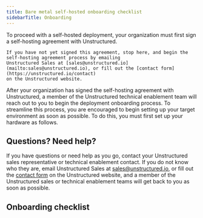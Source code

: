 ```yaml
---
title: Bare metal self-hosted onboarding checklist
sidebarTitle: Onboarding
---
```


<Note>
    To proceed with a self-hosted deployment, your organization must first sign a self-hosting agreement with Unstructured.

    If you have not yet signed this agreement, stop here, and begin the self-hosting agreement process by emailing 
    Unstructured Sales at [sales@unstructured.io](mailto:sales@unstructured.io), or fill out the [contact form](https://unstructured.io/contact) 
    on the Unstructured website.
</Note>

After your organization has signed the self-hosting agreement with Unstructured, a member of the Unstructured technical enablement team will reach out to you to begin the 
deployment onboarding process. To streamline this process, you are encouraged to begin setting up your target environment as soon as possible. To do this, you 
must first set up your hardware as follows.

## Questions? Need help?

If you have questions or need help as you go, contact your Unstructured sales representative or technical enablement contact. If you do not know who they are, 
email Unstructured Sales at [sales@unstructured.io](mailto:sales@unstructured.io), or fill out the 
[contact form](https://unstructured.io/contact) on the Unstructured website, and a member of the Unstructured sales or technical enablement teams 
will get back to you as soon as possible.

## Onboarding checklist